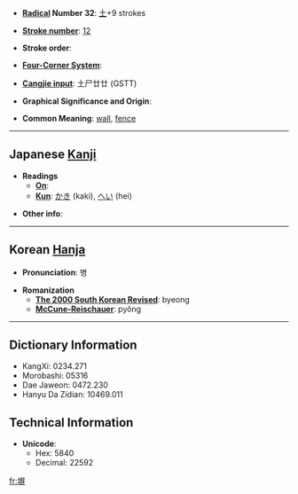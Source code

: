 * '''[[Wiktionary:Chinese radical index| Radical]] Number 32''': [[Wiktionary:Chinese radical index 土|土]]+9 strokes

* '''[[Wiktionary:Chinese total strokes index|Stroke number]]''': [[Wiktionary:Chinese total strokes index 12|12]]

* '''Stroke order''': 

* '''[[Wiktionary:Chinese four corner index|Four-Corner System]]''': 

* '''[[Wiktionary:Chinese Cangjie index|Cangjie input]]''': 土尸廿廿 (GSTT)

* '''Graphical Significance and Origin''': 

* '''Common Meaning''': [[wall]], [[fence]]

----

== Japanese [[Kanji]] ==

* '''Readings'''
** '''[[On]]''': 
** '''[[Kun]]''': [[かき]] (kaki), [[へい]] (hei)

* '''Other info''':  

----

== Korean [[Hanja]] ==

* '''Pronunciation''': 병

* '''Romanization'''
** '''[[The 2000 South Korean Revised Romanization|The 2000 South Korean Revised]]''': byeong
** '''[[McCune-Reischauer]]''': pyŏng

----

== Dictionary Information ==

* KangXi: 0234.271
* Morobashi: 05316
* Dae Jaweon: 0472.230
* Hanyu Da Zidian: 10469.011

== Technical Information ==

* '''Unicode''':
** Hex: 5840
** Decimal: 22592

[[fr:塀]]